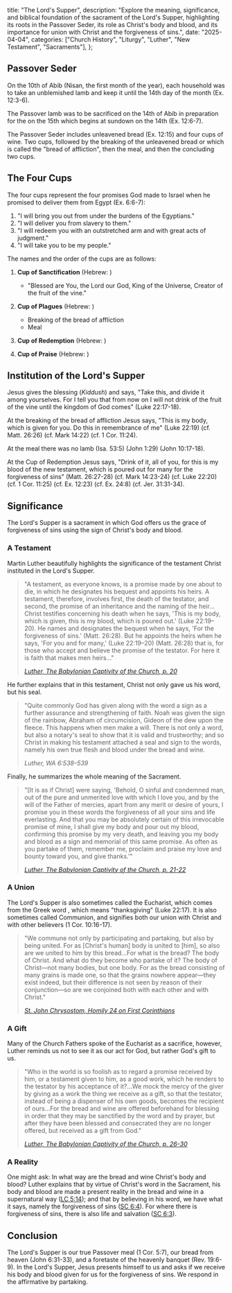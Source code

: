   title: "The Lord's Supper",
  description: "Explore the meaning, significance, and biblical foundation of the sacrament of the Lord's Supper, highlighting its roots in the Passover Seder, its role as Christ's body and blood, and its importance for union with Christ and the forgiveness of sins.",
  date: "2025-04-04",
  categories: ["Church History", "Liturgy", "Luther", "New Testament", "Sacraments"],
};

## Passover Seder

On the 10th of Abib (Nisan, the first month of the year), each household was to take an unblemished lamb and keep it until the 14th day of the month (Ex. 12:3-6).

The Passover lamb was to be sacrificed on the 14th of Abib in preparation for the <Definition lang="hebrew" anchor="seder" text="Passover Seder" /> on the 15th which begins at sundown on the 14th (Ex. 12:6-7).

The Passover Seder includes unleavened bread (Ex. 12:15) and four cups of wine. Two cups, followed by the breaking of the unleavened bread or *<Definition lang="hebrew" anchor="matzah" text="matzah" />* which is called the "bread of affliction", then the meal, and then the concluding two cups.

## The Four Cups

The four cups represent the four promises God made to Israel when he promised to deliver them from Egypt (Ex. 6:6-7):

1. "I will bring you out from under the burdens of the Egyptians."
2. "I will deliver you from slavery to them."
3. "I will redeem you with an outstretched arm and with great acts of judgment."
4. "I will take you to be my people."

The names and the order of the cups are as follows:

1. **Cup of Sanctification** (Hebrew: *<Definition lang="hebrew" anchor="kiddush" text="Kiddush" />*)

   - "Blessed are You, the Lord our God, King of the Universe, Creator of the fruit of the vine."
2. **Cup of Plagues** (Hebrew: *<Definition lang="hebrew" anchor="maggid" text="Maggid" />*)

   - Breaking of the bread of affliction
   - Meal
3. **Cup of Redemption** (Hebrew: *<Definition lang="hebrew" anchor="birkat-hamazon" text="Birkat Hamazon" />*)
4. **Cup of Praise** (Hebrew: *<Definition lang="hebrew" anchor="hallel" text="Hallel" />*)

## Institution of the Lord's Supper

Jesus gives the blessing (*Kiddush*) and says, "Take this, and divide it among yourselves. For I tell you that from now on I will not drink of the fruit of the vine until the kingdom of God comes" (Luke 22:17-18).

At the breaking of the bread of affliction Jesus says, "This is my body, which is given for you. Do this in remembrance of me" (Luke 22:19) (cf. Matt. 26:26) (cf. Mark 14:22) (cf. 1 Cor. 11:24).

At the meal there was no lamb (Isa. 53:5) (John 1:29) (John 10:17-18).

At the Cup of Redemption Jesus says, "Drink of it, all of you, for this is my blood of the new testament, which is poured out for many for the forgiveness of sins" (Matt. 26:27-28) (cf. Mark 14:23-24) (cf. Luke 22:20) (cf. 1 Cor. 11:25) (cf. Ex. 12:23) (cf. Ex. 24:8) (cf. Jer. 31:31-34).

## Significance

The Lord's Supper is a sacrament in which God offers us the grace of forgiveness of sins using the sign of Christ's body and blood.

### A Testament

Martin Luther beautifully highlights the significance of the testament Christ instituted in the Lord's Supper.

> "A testament, as everyone knows, is a promise made by one about to die, in which he designates his bequest and appoints his heirs. A testament, therefore, involves first, the death of the testator, and second, the promise of an inheritance and the naming of the heir…Christ testifies concerning his death when he says, 'This is my body, which is given, this is my blood, which is poured out.' (Luke 22:19–20). He names and designates the bequest when he says, 'For the forgiveness of sins.' (Matt. 26:28). But he appoints the heirs when he says, 'For you and for many,' (Luke 22:19–20) (Matt. 26:28) that is, for those who accept and believe the promise of the testator. For here it is faith that makes men heirs…"
>
> <cite>[Luther, The Babylonian Captivity of the Church, p. 20](https://www.onthewing.org/user/Luther%20-%20Babylonian%20Captivity.pdf)</cite>

He further explains that in this testament, Christ not only gave us his word, but his seal.

> "Quite commonly God has given along with the word a sign as a further assurance and strengthening of faith. Noah was given the sign of the rainbow, Abraham of circumcision, Gideon of the dew upon the fleece. This happens when men make a will. There is not only a word, but also a notary's seal to show that it is valid and trustworthy; and so Christ in making his testament attached a seal and sign to the words, namely his own true flesh and blood under the bread and wine.
>
> <cite>Luther, WA 6:538–539</cite>

Finally, he summarizes the whole meaning of the Sacrament.

> "\[It is as if Christ] were saying, 'Behold, O sinful and condemned man, out of the pure and unmerited love with which I love you, and by the will of the Father of mercies, apart from any merit or desire of yours, I promise you in these words the forgiveness of all your sins and life everlasting. And that you may be absolutely certain of this irrevocable promise of mine, I shall give my body and pour out my blood, confirming this promise by my very death, and leaving you my body and blood as a sign and memorial of this same promise. As often as you partake of them, remember me, proclaim and praise my love and bounty toward you, and give thanks.'"
>
> <cite>[Luther, The Babylonian Captivity of the Church, p. 21-22](https://www.onthewing.org/user/Luther%20-%20Babylonian%20Captivity.pdf)</cite>

### A Union

The Lord's Supper is also sometimes called the Eucharist, which comes from the Greek word *<Definition lang="greek" anchor="eukharistia" text="eukharistia" />*, which means "thanksgiving" (Luke 22:17). It is also sometimes called Communion, and signifies both our union with Christ and with other believers (1 Cor. 10:16-17).

> "We commune not only by participating and partaking, but also by being united. For as \[Christ's human] body is united to \[him], so also are we united to him by this bread…For what is the bread? The body of Christ. And what do they become who partake of it? The body of Christ—not many bodies, but one body. For as the bread consisting of many grains is made one, so that the grains nowhere appear—they exist indeed, but their difference is not seen by reason of their conjunction—so are we conjoined both with each other and with Christ."
>
> <cite>[St. John Chrysostom, Homily 24 on First Corinthians](https://www.newadvent.org/fathers/220124.htm)</cite>

### A Gift

Many of the Church Fathers spoke of the Eucharist as a sacrifice, however, Luther reminds us not to see it as our act for God, but rather God's gift to us.

> "Who in the world is so foolish as to regard a promise received by him, or a testament given to him, as a good work, which he renders to the testator by his acceptance of it?…We mock the mercy of the giver by giving as a work the thing we receive as a gift, so that the testator, instead of being a dispenser of his own goods, becomes the recipient of ours…For the bread and wine are offered beforehand for blessing in order that they may be sanctified by the word and by prayer, but after they have been blessed and consecrated they are no longer offered, but received as a gift from God."
>
> <cite>[Luther, The Babylonian Captivity of the Church, p. 26-30](https://www.onthewing.org/user/Luther%20-%20Babylonian%20Captivity.pdf)</cite>

### A Reality

One might ask: In what way are the bread and wine Christ's body and blood? Luther explains that by virtue of Christ's word in the Sacrament, his body and blood are made a present reality in the bread and wine in a supernatural way ([LC 5:14](https://bookofconcord.org/large-catechism/sacrament-of-the-altar/)); and that by believing in his word, we have what it says, namely the forgiveness of sins ([SC 6:4](https://bookofconcord.org/small-catechism/the-sacrament-of-the-altar/#0004)). For where there is forgiveness of sins, there is also life and salvation ([SC 6:3](https://bookofconcord.org/small-catechism/the-sacrament-of-the-altar/#0003)).

## Conclusion

The Lord's Supper is our true Passover meal (1 Cor. 5:7), our bread from heaven (John 6:31-33), and a foretaste of the heavenly banquet (Rev. 19:6-9). In the Lord's Supper, Jesus presents himself to us and asks if we receive his body and blood given for us for the forgiveness of sins. We respond in the affirmative by partaking.
